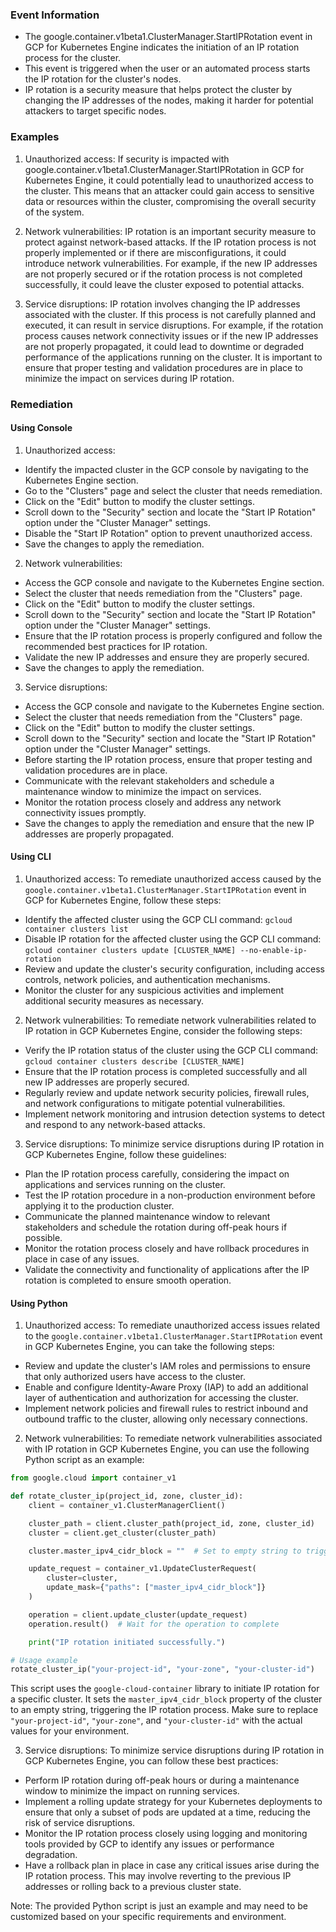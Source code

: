 
### Event Information

- The google.container.v1beta1.ClusterManager.StartIPRotation event in GCP for Kubernetes Engine indicates the initiation of an IP rotation process for the cluster.
- This event is triggered when the user or an automated process starts the IP rotation for the cluster's nodes.
- IP rotation is a security measure that helps protect the cluster by changing the IP addresses of the nodes, making it harder for potential attackers to target specific nodes.


### Examples

1. Unauthorized access: If security is impacted with google.container.v1beta1.ClusterManager.StartIPRotation in GCP for Kubernetes Engine, it could potentially lead to unauthorized access to the cluster. This means that an attacker could gain access to sensitive data or resources within the cluster, compromising the overall security of the system.

2. Network vulnerabilities: IP rotation is an important security measure to protect against network-based attacks. If the IP rotation process is not properly implemented or if there are misconfigurations, it could introduce network vulnerabilities. For example, if the new IP addresses are not properly secured or if the rotation process is not completed successfully, it could leave the cluster exposed to potential attacks.

3. Service disruptions: IP rotation involves changing the IP addresses associated with the cluster. If this process is not carefully planned and executed, it can result in service disruptions. For example, if the rotation process causes network connectivity issues or if the new IP addresses are not properly propagated, it could lead to downtime or degraded performance of the applications running on the cluster. It is important to ensure that proper testing and validation procedures are in place to minimize the impact on services during IP rotation.

### Remediation

#### Using Console

1. Unauthorized access:
- Identify the impacted cluster in the GCP console by navigating to the Kubernetes Engine section.
- Go to the "Clusters" page and select the cluster that needs remediation.
- Click on the "Edit" button to modify the cluster settings.
- Scroll down to the "Security" section and locate the "Start IP Rotation" option under the "Cluster Manager" settings.
- Disable the "Start IP Rotation" option to prevent unauthorized access.
- Save the changes to apply the remediation.

2. Network vulnerabilities:
- Access the GCP console and navigate to the Kubernetes Engine section.
- Select the cluster that needs remediation from the "Clusters" page.
- Click on the "Edit" button to modify the cluster settings.
- Scroll down to the "Security" section and locate the "Start IP Rotation" option under the "Cluster Manager" settings.
- Ensure that the IP rotation process is properly configured and follow the recommended best practices for IP rotation.
- Validate the new IP addresses and ensure they are properly secured.
- Save the changes to apply the remediation.

3. Service disruptions:
- Access the GCP console and navigate to the Kubernetes Engine section.
- Select the cluster that needs remediation from the "Clusters" page.
- Click on the "Edit" button to modify the cluster settings.
- Scroll down to the "Security" section and locate the "Start IP Rotation" option under the "Cluster Manager" settings.
- Before starting the IP rotation process, ensure that proper testing and validation procedures are in place.
- Communicate with the relevant stakeholders and schedule a maintenance window to minimize the impact on services.
- Monitor the rotation process closely and address any network connectivity issues promptly.
- Save the changes to apply the remediation and ensure that the new IP addresses are properly propagated.

#### Using CLI

1. Unauthorized access: To remediate unauthorized access caused by the `google.container.v1beta1.ClusterManager.StartIPRotation` event in GCP for Kubernetes Engine, follow these steps:

- Identify the affected cluster using the GCP CLI command: `gcloud container clusters list`
- Disable IP rotation for the affected cluster using the GCP CLI command: `gcloud container clusters update [CLUSTER_NAME] --no-enable-ip-rotation`
- Review and update the cluster's security configuration, including access controls, network policies, and authentication mechanisms.
- Monitor the cluster for any suspicious activities and implement additional security measures as necessary.

2. Network vulnerabilities: To remediate network vulnerabilities related to IP rotation in GCP Kubernetes Engine, consider the following steps:

- Verify the IP rotation status of the cluster using the GCP CLI command: `gcloud container clusters describe [CLUSTER_NAME]`
- Ensure that the IP rotation process is completed successfully and all new IP addresses are properly secured.
- Regularly review and update network security policies, firewall rules, and network configurations to mitigate potential vulnerabilities.
- Implement network monitoring and intrusion detection systems to detect and respond to any network-based attacks.

3. Service disruptions: To minimize service disruptions during IP rotation in GCP Kubernetes Engine, follow these guidelines:

- Plan the IP rotation process carefully, considering the impact on applications and services running on the cluster.
- Test the IP rotation procedure in a non-production environment before applying it to the production cluster.
- Communicate the planned maintenance window to relevant stakeholders and schedule the rotation during off-peak hours if possible.
- Monitor the rotation process closely and have rollback procedures in place in case of any issues.
- Validate the connectivity and functionality of applications after the IP rotation is completed to ensure smooth operation.

#### Using Python

1. Unauthorized access: To remediate unauthorized access issues related to the `google.container.v1beta1.ClusterManager.StartIPRotation` event in GCP Kubernetes Engine, you can take the following steps:

- Review and update the cluster's IAM roles and permissions to ensure that only authorized users have access to the cluster.
- Enable and configure Identity-Aware Proxy (IAP) to add an additional layer of authentication and authorization for accessing the cluster.
- Implement network policies and firewall rules to restrict inbound and outbound traffic to the cluster, allowing only necessary connections.

2. Network vulnerabilities: To remediate network vulnerabilities associated with IP rotation in GCP Kubernetes Engine, you can use the following Python script as an example:

```python
from google.cloud import container_v1

def rotate_cluster_ip(project_id, zone, cluster_id):
    client = container_v1.ClusterManagerClient()

    cluster_path = client.cluster_path(project_id, zone, cluster_id)
    cluster = client.get_cluster(cluster_path)

    cluster.master_ipv4_cidr_block = ""  # Set to empty string to trigger IP rotation

    update_request = container_v1.UpdateClusterRequest(
        cluster=cluster,
        update_mask={"paths": ["master_ipv4_cidr_block"]}
    )

    operation = client.update_cluster(update_request)
    operation.result()  # Wait for the operation to complete

    print("IP rotation initiated successfully.")

# Usage example
rotate_cluster_ip("your-project-id", "your-zone", "your-cluster-id")
```

This script uses the `google-cloud-container` library to initiate IP rotation for a specific cluster. It sets the `master_ipv4_cidr_block` property of the cluster to an empty string, triggering the IP rotation process. Make sure to replace `"your-project-id"`, `"your-zone"`, and `"your-cluster-id"` with the actual values for your environment.

3. Service disruptions: To minimize service disruptions during IP rotation in GCP Kubernetes Engine, you can follow these best practices:

- Perform IP rotation during off-peak hours or during a maintenance window to minimize the impact on running services.
- Implement a rolling update strategy for your Kubernetes deployments to ensure that only a subset of pods are updated at a time, reducing the risk of service disruptions.
- Monitor the IP rotation process closely using logging and monitoring tools provided by GCP to identify any issues or performance degradation.
- Have a rollback plan in place in case any critical issues arise during the IP rotation process. This may involve reverting to the previous IP addresses or rolling back to a previous cluster state.

Note: The provided Python script is just an example and may need to be customized based on your specific requirements and environment.

